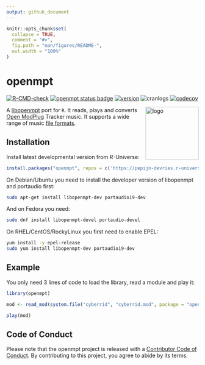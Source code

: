 ```yaml
---
output: github_document
---
```


```r
knitr::opts_chunk$set(
  collapse = TRUE,
  comment = "#>",
  fig.path = "man/figures/README-",
  out.width = "100%"
)
```

# openmpt

<!-- badges: start -->
[![R-CMD-check](https://github.com/pepijn-devries/openmpt/actions/workflows/R-CMD-check.yaml/badge.svg)](https://github.com/pepijn-devries/openmpt/actions/workflows/R-CMD-check.yaml)
[![openmpt status badge](https://pepijn-devries.r-universe.dev/badges/openmpt)](https://pepijn-devries.r-universe.dev/openmpt)
[![version](https://www.r-pkg.org/badges/version/openmpt)](https://CRAN.R-project.org/package=openmpt)
![cranlogs](https://cranlogs.r-pkg.org/badges/openmpt)
[![codecov](https://codecov.io/gh/pepijn-devries/openmpt/graph/badge.svg?token=HAV50SM4TF)](https://app.codecov.io/gh/pepijn-devries/openmpt)
<!-- badges: end -->

<img src="man/figures/logo.png" align="right" height="139" copyright="cc-sa" alt="logo" class="pkgdown-hide" />

A [libopenmpt](https://lib.openmpt.org/) port for `R`. It reads, plays and converts
[Open ModPlug](https://openmpt.org) Tracker music.
It supports a wide range of music [file formats](https://wiki.openmpt.org/Manual:_Module_formats).

## Installation

Install latest developmental version from R-Universe:

``` r
install.packages("openmpt", repos = c('https://pepijn-devries.r-universe.dev', 'https://cloud.r-project.org'))
```

On Debian/Ubuntu you need to install the developer version of libopenmpt and portaudio first:

```sh
sudo apt-get install libopenmpt-dev portaudio19-dev
```

And on Fedora you need:

```sh
sudo dnf install libopenmpt-devel portaudio-devel
```

On RHEL/CentOS/RockyLinux you first need to enable EPEL:


```sh
yum install -y epel-release
sudo yum install libopenmpt-dev portaudio19-dev
```

## Example

You only need 3 lines of code to load the library, read a module and play it:

```r
library(openmpt)

mod <- read_mod(system.file("cyberrid", "cyberrid.mod", package = "openmpt"))

play(mod)
```

## Code of Conduct

Please note that the openmpt project is released with a [Contributor Code of Conduct](https://contributor-covenant.org/version/2/1/CODE_OF_CONDUCT.html). By contributing to this project, you agree to abide by its terms.
